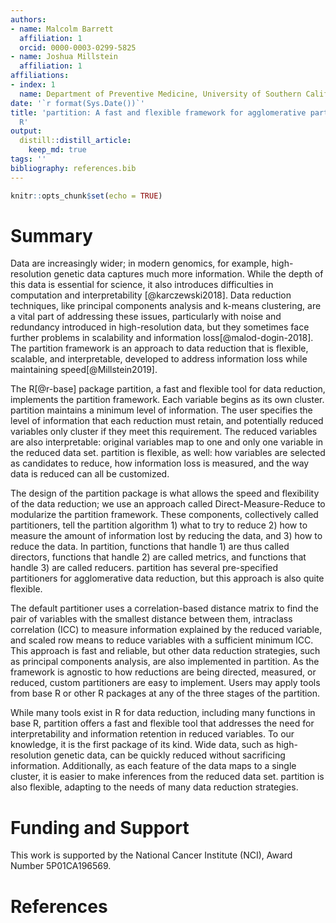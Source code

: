 ```yaml
---
authors:
- name: Malcolm Barrett
  affiliation: 1
  orcid: 0000-0003-0299-5825
- name: Joshua Millstein
  affiliation: 1
affiliations:
- index: 1
  name: Department of Preventive Medicine, University of Southern California
date: '`r format(Sys.Date())`'
title: 'partition: A fast and flexible framework for agglomerative partitioning in
  R'
output:
  distill::distill_article:
    keep_md: true
tags: ''
bibliography: references.bib
---
```


```r
knitr::opts_chunk$set(echo = TRUE)
```

# Summary 

Data are increasingly wider; in modern genomics, for example, high-resolution genetic data captures much more information. While the depth of this data is essential for science, it also introduces difficulties in computation and interpretability [@karczewski2018]. Data reduction techniques, like principal components analysis and k-means clustering, are a vital part of addressing these issues, particularly with noise and redundancy introduced in high-resolution data, but they sometimes face further problems in scalability and information loss[@malod-dogin-2018]. The partition framework is an approach to data reduction that is flexible, scalable, and interpretable, developed to address information loss while maintaining speed[@Millstein2019]. 

The R[@r-base] package partition, a fast and flexible tool for data reduction, implements the partition framework. Each variable begins as its own cluster. partition maintains a minimum level of information. The user specifies the level of information that each reduction must retain, and potentially reduced variables only cluster if they meet this requirement. The reduced variables are also interpretable: original variables map to one and only one variable in the reduced data set. partition is flexible, as well: how variables are selected as candidates to reduce, how information loss is measured, and the way data is reduced can all be customized.

The design of the partition package is what allows the speed and flexibility of the data reduction; we use an approach called Direct-Measure-Reduce to modularize the partition framework. These components, collectively called partitioners, tell the partition algorithm 1) what to try to reduce 2) how to measure the amount of information lost by reducing the data, and 3) how to reduce the data. In partition, functions that handle 1) are thus called directors, functions that handle 2) are called metrics, and functions that handle 3) are called reducers. partition has several pre-specified partitioners for agglomerative data reduction, but this approach is also quite flexible. 

The default partitioner uses a correlation-based distance matrix to find the pair of variables with the smallest distance between them, intraclass correlation (ICC) to measure information explained by the reduced variable, and scaled row means to reduce variables with a sufficient minimum ICC. This approach is fast and reliable, but other data reduction strategies, such as principal components analysis, are also implemented in partition. As the framework is agnostic to how reductions are being directed, measured, or reduced, custom partitioners are easy to implement. Users may apply tools from base R or other R packages at any of the three stages of the partition.

While many tools exist in R for data reduction, including many functions in base R, partition offers a fast and flexible tool that addresses the need for interpretability and information retention in reduced variables. To our knowledge, it is the first package of its kind. Wide data, such as high-resolution genetic data, can be quickly reduced without sacrificing information. Additionally, as each feature of the data maps to a single cluster, it is easier to make inferences from the reduced data set. partition is also flexible, adapting to the needs of many data reduction strategies.

# Funding and Support

This work is supported by the National Cancer Institute (NCI), Award Number 5P01CA196569.

# References
